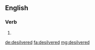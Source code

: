 ==English==

===Verb===
{{head|en|verb form}}

# {{en-past of|desilver}}

[[de:desilvered]]
[[fa:desilvered]]
[[mg:desilvered]]